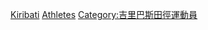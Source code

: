 [[Category:各國奧運田徑運動員|Kiribati]]
[[Category:基里巴斯夏季奥运运动员|Athletes]]
[[Category:吉里巴斯田徑運動員|Category:吉里巴斯田徑運動員]]
